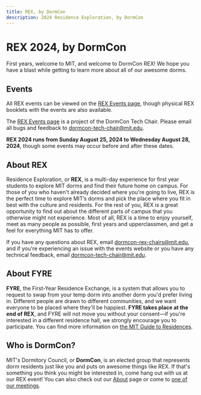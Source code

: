 ```yaml
---
title: REX, by DormCon
description: 2024 Residence Exploration, by DormCon
---
```


# REX 2024, by DormCon

First years, welcome to MIT, and welcome to DormCon REX! We hope you have a
blast while getting to learn more about all of our awesome dorms.

## Events

All REX events can be viewed on the [REX Events page](/rex/events), though
physical REX booklets with the events are also available.


<TRexEntryButton />

The [REX Events page](/rex/events) is a project of the DormCon Tech Chair.
Please email all bugs and feedback to dormcon-tech-chair@mit.edu.

**REX 2024 runs from Sunday August 25, 2024 to Wednesday August 28, 2024**,
though some events may occur before and after these dates.

## About REX

Residence Exploration, or **REX**, is a multi-day experience for first year
students to explore MIT dorms and find their future home on campus. For those of
you who haven't already decided where you're going to live, REX is the perfect
time to explore MIT’s dorms and pick the place where you fit in best with the
culture and residents. For the rest of you, REX is a great opportunity to find
out about the different parts of campus that you otherwise might not experience.
Most of all, REX is a time to enjoy yourself, meet as many people as possible,
first years and upperclassmen, and get a feel for everything MIT has to offer.

If you have any questions about REX, email dormcon-rex-chairs@mit.edu, and if
you're experiencing an issue with the events website or you have any technical
feedback, email dormcon-tech-chair@mit.edu.

## About FYRE

**FYRE**, the First-Year Residence Exchange, is a system that allows you to
request to swap from your temp dorm into another dorm you'd prefer living in.
Different people are drawn to different communities, and we want everyone to be
placed where they'll be happiest. **FYRE takes place at the end of REX**, and
FYRE will not move you without your consent—if you're interested in a different
residence hall, we strongly encourage you to participate. You can find more
information on
[the MIT Guide to Residences](https://mitguidetoresidences.mit.edu/first-year-housing-process).

## Who is DormCon?

MIT's Dormitory Council, or **DormCon**, is an elected group that represents
dorm residents just like you and puts on awesome things like REX. If that's
something you think you might be interested in, come hang out with us at our REX
event! You can also check out our [About](/about) page or come to
[one of our meetings](/about/meetings).
